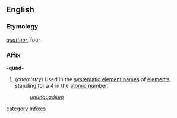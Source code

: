 ==English==
===Etymology===
{{L.}} ''[[quattuor]]'', four

===Affix===
'''-quad-'''

#(''chemistry'') Used in the [[systematic element name]]s of [[element]]s, standing for a 4 in the [[atomic number]].
#:''[[ununquadium]]''
[[category:Infixes]]